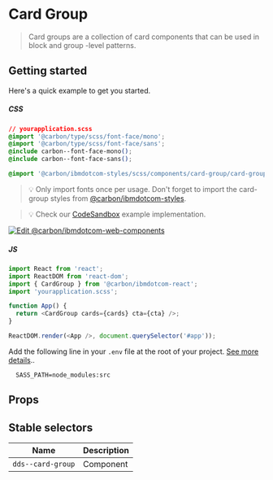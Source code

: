 
# Card Group

> Card groups are a collection of card components that can be used in block and
> group -level patterns.

## Getting started

Here's a quick example to get you started.

##### CSS

```css
// yourapplication.scss
@import '@carbon/type/scss/font-face/mono';
@import '@carbon/type/scss/font-face/sans';
@include carbon--font-face-mono();
@include carbon--font-face-sans();

@import '@carbon/ibmdotcom-styles/scss/components/card-group/card-group';
```

> 💡 Only import fonts once per usage. Don't forget to import the card-group
> styles from
> [@carbon/ibmdotcom-styles](https://github.com/carbon-design-system/carbon-for-ibm-dotcom/blob/master/packages/styles).

> 💡 Check our
> [CodeSandbox](https://githubbox.com/carbon-design-system/carbon-for-ibm-dotcom/tree/master/packages/react/examples/codesandbox/components/CardGroup)
> example implementation.

[![Edit @carbon/ibmdotcom-web-components](https://codesandbox.io/static/img/play-codesandbox.svg)](https://githubbox.com/carbon-design-system/carbon-for-ibm-dotcom/tree/master/packages/react/examples/codesandbox/components/CardGroup)

##### JS

```javascript
import React from 'react';
import ReactDOM from 'react-dom';
import { CardGroup } from '@carbon/ibmdotcom-react';
import 'yourapplication.scss';

function App() {
  return <CardGroup cards={cards} cta={cta} />;
}

ReactDOM.render(<App />, document.querySelector('#app'));
```

Add the following line in your `.env` file at the root of your project.
[See more details](https://github.com/carbon-design-system/carbon-for-ibm-dotcom/tree/master/packages/styles#usage)..

```
  SASS_PATH=node_modules:src
```

## Props

<Props of={CardGroup} />

## Stable selectors

| Name              | Description |
| ----------------- | ----------- |
| `dds--card-group` | Component   |

<Description markdown={contributing} />
